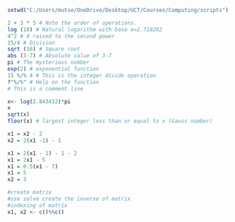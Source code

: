 ```r
setwd("C:/Users/mutse/OneDrive/Desktop/UCT/Courses/Computing/scripts")
```

```r
2 + 3 * 5 # Note the order of operations.
log (10) # Natural logarithm with base e=2.718282
4^2 # 4 raised to the second power
15/4 # Division
sqrt (16) # Square root
abs (3-7) # Absolute value of 3-7
pi # The mysterious number
exp(2) # exponential function
15 %/% 4 # This is the integer divide operation
?"%/%" # Help on the function
# This is a comment line
```
```r
x<- log(2.843432)*pi
x
sqrt(x)
floor(x) # largest integer less than or equal to x (Gauss number)
```



```r

x1 = x2 - 2
x2 = 2(x1 -1) - 1

x1 = 2(x1 - 1) - 1 - 2
x1 = 2x1 - 5
x1 = 0.5(x1 - 7)
x1 = 5
x2 = 3

```

```r
#create matrix
#use solve create the inverse of matrix
#indexing of matrix
x1, x2 <- c()%%c()
```


